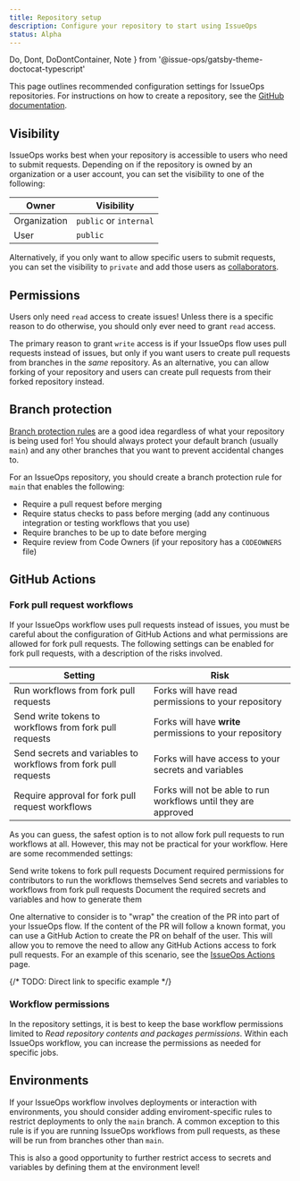 ```yaml
---
title: Repository setup
description: Configure your repository to start using IssueOps
status: Alpha
---
```


  Do,
  Dont,
  DoDontContainer,
  Note
} from '@issue-ops/gatsby-theme-doctocat-typescript'

This page outlines recommended configuration settings for IssueOps repositories.
For instructions on how to create a repository, see the
[GitHub documentation](https://docs.github.com/en/get-started/quickstart/create-a-repo).

## Visibility

IssueOps works best when your repository is accessible to users who need to
submit requests. Depending on if the repository is owned by an organization or a
user account, you can set the visibility to one of the following:

| Owner        | Visibility             |
| ------------ | ---------------------- |
| Organization | `public` or `internal` |
| User         | `public`               |

Alternatively, if you only want to allow specific users to submit requests, you
can set the visibility to `private` and add those users as
[collaborators](https://docs.github.com/en/account-and-profile/setting-up-and-managing-your-personal-account-on-github/managing-access-to-your-personal-repositories/inviting-collaborators-to-a-personal-repository).

## Permissions

Users only need `read` access to create issues! Unless there is a specific
reason to do otherwise, you should only ever need to grant `read` access.

The primary reason to grant `write` access is if your IssueOps flow uses pull
requests instead of issues, but only if you want users to create pull requests
from branches in the _same_ repository. As an alternative, you can allow forking
of your repository and users can create pull requests from their forked
repository instead.

## Branch protection

[Branch protection rules](https://docs.github.com/en/repositories/configuring-branches-and-merges-in-your-repository/managing-protected-branches/about-protected-branches)
are a good idea regardless of what your repository is being used for! You should
always protect your default branch (usually `main`) and any other branches that
you want to prevent accidental changes to.

For an IssueOps repository, you should create a branch protection rule for
`main` that enables the following:

- Require a pull request before merging
- Require status checks to pass before merging (add any continuous integration
  or testing workflows that you use)
- Require branches to be up to date before merging
- Require review from Code Owners (if your repository has a `CODEOWNERS` file)

## GitHub Actions

### Fork pull request workflows

If your IssueOps workflow uses pull requests instead of issues, you must be
careful about the configuration of GitHub Actions and what permissions are
allowed for fork pull requests. The following settings can be enabled for fork
pull requests, with a description of the risks involved.

| Setting                                                         | Risk                                                            |
| --------------------------------------------------------------- | --------------------------------------------------------------- |
| Run workflows from fork pull requests                           | Forks will have read permissions to your repository             |
| Send write tokens to workflows from fork pull requests          | Forks will have **write** permissions to your repository        |
| Send secrets and variables to workflows from fork pull requests | Forks will have access to your secrets and variables            |
| Require approval for fork pull request workflows                | Forks will not be able to run workflows until they are approved |

As you can guess, the safest option is to not allow fork pull requests to run
workflows at all. However, this may not be practical for your workflow. Here are
some recommended settings:

<DoDontContainer>
  <Dont indented>Send write tokens to fork pull requests</Dont>
  <Do indented>
    Document required permissions for contributors to run the workflows
    themselves
  </Do>
</DoDontContainer>

<DoDontContainer>
  <Dont indented>
    Send secrets and variables to workflows from fork pull requests
  </Dont>
  <Do indented>
    Document the required secrets and variables and how to generate them
  </Do>
</DoDontContainer>

One alternative to consider is to "wrap" the creation of the PR into part of
your IssueOps flow. If the content of the PR will follow a known format, you can
use a GitHub Action to create the PR on behalf of the user. This will allow you
to remove the need to allow any GitHub Actions access to fork pull requests. For
an example of this scenario, see the
[IssueOps Actions](/reference/issueops-actions) page.

{/* TODO: Direct link to specific example */}

### Workflow permissions

In the repository settings, it is best to keep the base workflow permissions
limited to _Read repository contents and packages permissions_. Within each
IssueOps workflow, you can increase the permissions as needed for specific jobs.

## Environments

If your IssueOps workflow involves deployments or interaction with environments,
you should consider adding enviroment-specific rules to restrict deployments to
only the `main` branch. A common exception to this rule is if you are running
IssueOps workflows from pull requests, as these will be run from branches other
than `main`.

This is also a good opportunity to further restrict access to secrets and
variables by defining them at the environment level!
